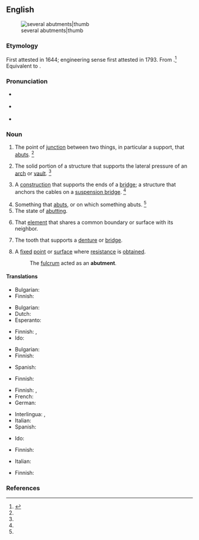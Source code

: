 ==English==
[[Image:Abutments (PSF).png|several abutments|thumb]]

===Etymology===
First attested in 1644; engineering sense first attested in 1793. From {{der|en|fro|aboutement}}.<ref name=SOED>{{R:SOED5|page=11}}</ref> Equivalent to {{suffix|en|abut|ment}}.

===Pronunciation===
* {{a|RP}} {{IPA|en|/əˈbʌt.mn̩t/}}
* {{a|US}} {{IPA|en|/əˈbʌt.mn̩t/}}
* {{rhymes|en|ʌtmənt}}

===Noun===
{{en-noun|~}}

# The point of [[junction]] between two things, in particular a support, that [[abut#English|abuts]]. {{defdate|First attested in the mid 17<sup>th</sup> century.}}<ref name=SOED/>
# {{lb|en|engineering|architecture}} The solid portion of a structure that supports the lateral pressure of an [[arch]] or [[vault]]. {{defdate|First attested in the mid 18<sup>th</sup> century.}}<ref name=SOED/>
# {{lb|en|engineering}} A [[construction]] that supports the ends of a [[bridge]]; a structure that anchors the cables on a [[suspension bridge]]. {{defdate|First attested in the mid 18<sup>th</sup> century.}}<ref name=SOED/>
# Something that [[abut]]s, or on which something abuts. {{defdate|First attested in the mid 18<sup>th</sup> century.}}<ref name=SOED/>
# The state of [[abutting]].
# {{lb|en|architecture}} That [[element]] that shares a common boundary or surface with its neighbor.
# {{lb|en|dentistry}} The tooth that supports a [[denture]] or [[bridge]].
# A [[fixed]] [[point]] or [[surface]] where [[resistance]] is [[obtained]].
#: The [[fulcrum]] acted as an '''abutment'''.

====Translations====
{{trans-top|point of junction that abuts}}
* Bulgarian: {{t|bg|допирна точка}}
* Finnish: {{t|fi|tukipiste}}
{{trans-mid}}
{{trans-bottom}}

{{trans-top|architecture: support for an arch or vault}}
* Bulgarian: {{t+|bg|подпора|f}}
* Dutch: {{t+|nl|steunbeer|m}}
* Esperanto: {{t|eo|abutmento}}
{{trans-mid}}
* Finnish: {{t|fi|tukimuuri}}, {{t|fi|vastikemuuri}}
* Ido: {{t+|io|abutmento}}
{{trans-bottom}}

{{trans-top|engineering: support for the ends of a bridge}}
* Bulgarian: {{t|bg|брегови устои|m-p}}
* Finnish: {{t|fi|maatuki}}
{{trans-mid}}
* Spanish: {{t+|es|estribo|m}}
{{trans-bottom}}

{{trans-top|something that abuts, or on which something abuts}}
* Finnish: {{t+|fi|tuki}}
{{trans-mid}}
{{trans-bottom}}

{{trans-top|state of abutting}}
* Finnish: {{t+|fi|tuki}}, {{t+|fi|tukeminen}}
* French: {{t+|fr|butée}}
* German: {{t|de|Angrenzen|n}}
{{trans-mid}}
* Interlingua: {{t|ia|confinamento}}, {{t|ia|conjuncto}}
* Italian: {{t+|it|rinfianco}}
* Spanish: {{t+|es|estribo|m}}
{{trans-bottom}}

{{trans-top|architecture: element that shares a common boundary or surface with its neighbor}}
* Ido: {{t+|io|abutmento}}
{{trans-mid}}
{{trans-bottom}}

{{trans-top|dentistry: tooth that supports a denture or bridge}}
* Finnish: {{t|fi|tukihammas}}
{{trans-mid}}
* Italian: {{t+|it|ponte|m}}
{{trans-bottom}}

{{trans-top|fixed point or surface where resistance is obtained}}
* Finnish: {{t|fi|tukipiste}}
{{trans-mid}}
{{trans-bottom}}

===References===
<references/>